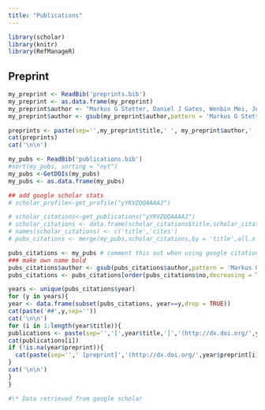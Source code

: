 ```yaml
---
title: "Publications"
---
```

```r
library(scholar)
library(knitr)
library(RefManageR)
```

## Preprint
```r

my_preprint <- ReadBib('preprints.bib')
my_preprint <- as.data.frame(my_preprint)
my_preprint$author <- "Markus G Stetter, Daniel J Gates, Wenbin Mei, Jeffrey Ross-Ibarra" 
my_preprint$author <- gsub(my_preprint$author,pattern = 'Markus G Stetter',replacement = '**Markus G Stetter**')

preprints <- paste(sep='',my_preprint$title,' ', my_preprint$author,' [preprint]','(https://peerj.com/preprints/2902/)')
cat(preprints)
cat('\n\n')

```

```r
my_pubs <- ReadBib('publications.bib')
#sort(my_pubs, sorting = "nyt")
my_pubs <-GetDOIs(my_pubs)
my_pubs <- as.data.frame(my_pubs)

## add google scholar stats
# scholar_profile<-get_profile("yYKVZQQAAAAJ")

# scholar_citations<-get_publications("yYKVZQQAAAAJ")
# scholar_citations <- data.frame(scholar_citations$title,scholar_citations$cites)
# names(scholar_citations) <- c('title','cites')
# pubs_citations <- merge(my_pubs,scholar_citations,by = 'title',all.x = TRUE)

pubs_citations <- my_pubs # comment this out when using google citation
### make own name bold
pubs_citations$author <- gsub(pubs_citations$author,pattern = 'Markus G Stetter',replacement = '**Markus G Stetter**')
pubs_citations <- pubs_citations[order(pubs_citations$no,decreasing = T),]

years <- unique(pubs_citations$year)
for (y in years){
year <- data.frame(subset(pubs_citations, year==y,drop = TRUE))
cat(paste('##',y,sep=''))
cat('\n\n')
for (i in 1:length(year$title)){
publications <- paste(sep='','[',year$title,']','(http://dx.doi.org/',year$doi,')',' ',year$author,'. *',year$journal,'*') # ,' Citations:',pubs_citations$cites)
cat(publications[i])
if (!is.na(year$preprint)){
  cat(paste(sep='',' [preprint]','(http://dx.doi.org/',year$preprint[i],')'))
}
cat('\n\n')
}
}

```


```r
#\* Data retrieved from google scholar
```